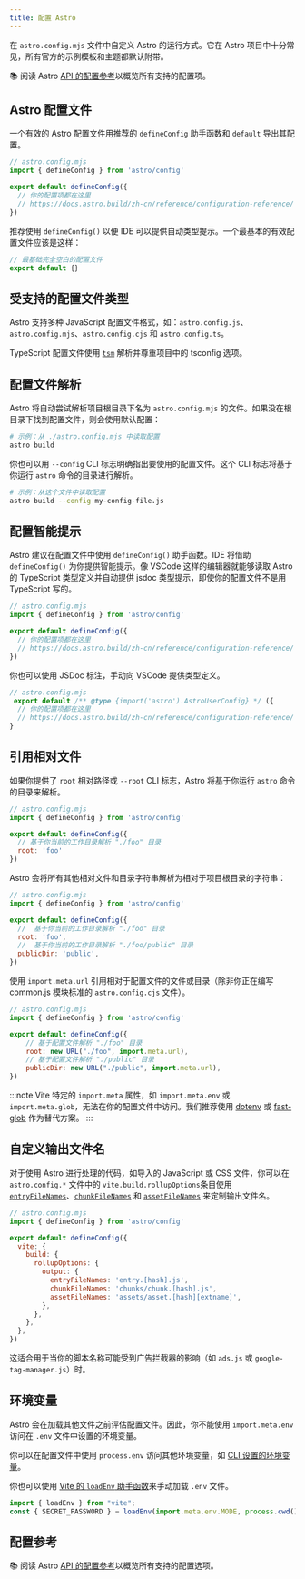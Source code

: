 ```yaml
---
title: 配置 Astro
---
```


在 `astro.config.mjs` 文件中自定义 Astro 的运行方式。它在 Astro 项目中十分常见，所有官方的示例模板和主题都默认附带。

📚 阅读 Astro [API 的配置参考](/zh-cn/reference/configuration-reference/)以概览所有支持的配置项。

## Astro 配置文件

一个有效的 Astro 配置文件用推荐的 `defineConfig` 助手函数和 `default` 导出其配置。

```js
// astro.config.mjs
import { defineConfig } from 'astro/config'

export default defineConfig({
  // 你的配置项都在这里
  // https://docs.astro.build/zh-cn/reference/configuration-reference/
})
```

推荐使用 `defineConfig()` 以便 IDE 可以提供自动类型提示。一个最基本的有效配置文件应该是这样：

```js
// 最基础完全空白的配置文件
export default {}
```

## 受支持的配置文件类型

Astro 支持多种 JavaScript 配置文件格式，如：`astro.config.js`、`astro.config.mjs`、`astro.config.cjs` 和 `astro.config.ts`。

TypeScript 配置文件使用 [`tsm`](https://github.com/lukeed/tsm) 解析并尊重项目中的 tsconfig 选项。

## 配置文件解析

Astro 将自动尝试解析项目根目录下名为 `astro.config.mjs` 的文件。如果没在根目录下找到配置文件，则会使用默认配置：

```bash
# 示例：从 ./astro.config.mjs 中读取配置
astro build
```

你也可以用 `--config` CLI 标志明确指出要使用的配置文件。这个 CLI 标志将基于你运行 `astro` 命令的目录进行解析。

```bash
# 示例：从这个文件中读取配置
astro build --config my-config-file.js
```

## 配置智能提示

Astro 建议在配置文件中使用 `defineConfig()` 助手函数。IDE 将借助 `defineConfig()` 为你提供智能提示。像 VSCode 这样的编辑器就能够读取 Astro 的 TypeScript 类型定义并自动提供 jsdoc 类型提示，即使你的配置文件不是用 TypeScript 写的。

```js
// astro.config.mjs
import { defineConfig } from 'astro/config'

export default defineConfig({
  // 你的配置项都在这里
  // https://docs.astro.build/zh-cn/reference/configuration-reference/
})
```

你也可以使用 JSDoc 标注，手动向 VSCode 提供类型定义。

```js
// astro.config.mjs
 export default /** @type {import('astro').AstroUserConfig} */ ({
  // 你的配置项都在这里
  // https://docs.astro.build/zh-cn/reference/configuration-reference/
}
```

## 引用相对文件

如果你提供了 `root` 相对路径或 `--root` CLI 标志，Astro 将基于你运行 `astro` 命令的目录来解析。

```js
// astro.config.mjs
import { defineConfig } from 'astro/config'

export default defineConfig({
  // 基于你当前的工作目录解析 "./foo" 目录
  root: 'foo'
})
```

Astro 会将所有其他相对文件和目录字符串解析为相对于项目根目录的字符串：

```js
// astro.config.mjs
import { defineConfig } from 'astro/config'

export default defineConfig({
  //  基于你当前的工作目录解析 "./foo" 目录
  root: 'foo',
  //  基于你当前的工作目录解析 "./foo/public" 目录
  publicDir: 'public',
})
```

使用 `import.meta.url` 引用相对于配置文件的文件或目录（除非你正在编写 common.js 模块标准的 `astro.config.cjs` 文件）。

```js "import.meta.url"
// astro.config.mjs
import { defineConfig } from 'astro/config'

export default defineConfig({
    // 基于配置文件解析 "./foo" 目录
    root: new URL("./foo", import.meta.url),
    // 基于配置文件解析 "./public" 目录
    publicDir: new URL("./public", import.meta.url),
})
```

:::note
Vite 特定的 `import.meta` 属性，如 `import.meta.env` 或 `import.meta.glob`，无法在你的配置文件中访问。我们推荐使用 [dotenv](https://github.com/motdotla/dotenv) 或 [fast-glob](https://github.com/mrmlnc/fast-glob) 作为替代方案。
:::

## 自定义输出文件名

对于使用 Astro 进行处理的代码，如导入的 JavaScript 或 CSS 文件，你可以在 `astro.config.*` 文件中的 `vite.build.rollupOptions`条目使用 [`entryFileNames`](https://rollupjs.org/guide/en/#outputentryfilenames)、[`chunkFileNames`](https://rollupjs.org/guide/en/#outputchunkfilenames) 和 [`assetFileNames`](https://rollupjs.org/guide/en/#outputassetfilenames) 来定制输出文件名。

```js ins={9-11}
// astro.config.mjs
import { defineConfig } from 'astro/config'

export default defineConfig({
  vite: {
    build: {
      rollupOptions: {
        output: {
          entryFileNames: 'entry.[hash].js',
          chunkFileNames: 'chunks/chunk.[hash].js',
          assetFileNames: 'assets/asset.[hash][extname]',
        },
      },
    },
  },
})
```
这适合用于当你的脚本名称可能受到广告拦截器的影响（如 `ads.js` 或 `google-tag-manager.js`）时。

## 环境变量

Astro 会在加载其他文件之前评估配置文件。因此，你不能使用 `import.meta.env` 访问在 `.env` 文件中设置的环境变量。

你可以在配置文件中使用 `process.env` 访问其他环境变量，如 [CLI 设置的环境变量](/zh-cn/guides/environment-variables/#using-the-cli)。

你也可以使用 [Vite 的 `loadEnv` 助手函数](https://cn.vitejs.dev/config/#using-environment-variables-in-config)来手动加载 `.env` 文件。

```js title="astro.config.mjs"
import { loadEnv } from "vite";
const { SECRET_PASSWORD } = loadEnv(import.meta.env.MODE, process.cwd(), "");
```

## 配置参考

📚 阅读 Astro [API 的配置参考](/zh-cn/reference/configuration-reference/)以概览所有支持的配置选项。
